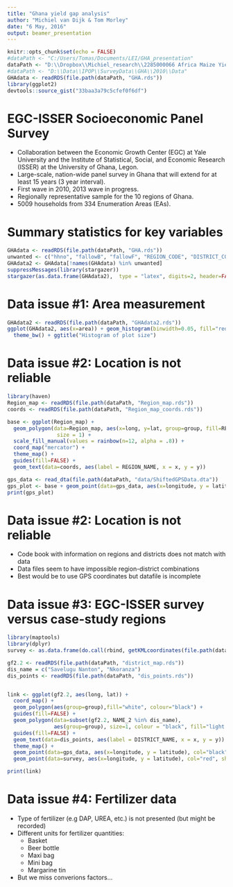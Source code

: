 ```yaml
---
title: "Ghana yield gap analysis"
author: "Michiel van Dijk & Tom Morley"
date: "6 May, 2016"
output: beamer_presentation
---
```


```r
knitr::opts_chunk$set(echo = FALSE)
#dataPath <- "C:/Users/Tomas/Documents/LEI/GHA_presentation"
dataPath <- "D:\\Dropbox\\Michiel_research\\2285000066 Africa Maize Yield Gap\\Analysis\\GHA\\Presentations\\GHA_presentation"
#dataPath <- "D:\\Data\\IPOP\\SurveyData\\GHA\\2010\\Data"
GHAdata <- readRDS(file.path(dataPath, "GHA.rds"))
library(ggplot2)
devtools::source_gist("33baa3a79c5cfef0f6df")
```

# EGC-ISSER Socioeconomic Panel Survey
- Collaboration between the Economic Growth Center (EGC) at Yale University and the  Institute of Statistical, Social, and Economic Research (ISSER) at the University of Ghana, Legon.
- Large-scale, nation-wide panel survey in Ghana that will extend for at least 15 years (3 year interval).
- First wave in 2010, 2013 wave in progress. 
- Regionally representative sample for the 10 regions of Ghana.
- 5009 households from 334 Enumeration Areas (EAs).


# Summary statistics for key variables
\footnotesize 
```r
GHAdata <- readRDS(file.path(dataPath, "GHA.rds"))
unwanted <- c("hhno", "fallowB", "fallowF", "REGION_CODE", "DISTRICT_CODE")
GHAdata2 <- GHAdata[!names(GHAdata) %in% unwanted]
suppressMessages(library(stargazer))
stargazer(as.data.frame(GHAdata2),  type = "latex", digits=2, header=FALSE, title = "Summary statistics")
```


# Data issue #1: Area measurement
```r
GHAdata2 <- readRDS(file.path(dataPath, "GHAdata2.rds"))
ggplot(GHAdata2, aes(x=area)) + geom_histogram(binwidth=0.05, fill="red", color="black") +
  theme_bw() + ggtitle("Histogram of plot size")
```


# Data issue #2: Location is not reliable
```r
library(haven)
Region_map <- readRDS(file.path(dataPath, "Region_map.rds"))
coords <- readRDS(file.path(dataPath, "Region_map_coords.rds"))

base <- ggplot(Region_map) + 
  geom_polygon(data=Region_map, aes(x=long, y=lat, group=group, fill=REGION_NAME), colour="black",
                size = 1) +
  scale_fill_manual(values = rainbow(n=12, alpha = .8)) +
  coord_map("mercator") +
  theme_map() +
  guides(fill=FALSE) +
  geom_text(data=coords, aes(label = REGION_NAME, x = x, y = y)) 

gps_data <- read_dta(file.path(dataPath, "data/ShiftedGPSData.dta"))
gps_plot <- base + geom_point(data=gps_data, aes(x=longitude, y = latitude), col="black", shape=16)
print(gps_plot)
```

# Data issue #2: Location is not reliable
- Code book with information on regions and districts does not match with data
- Data files seem to have impossible region-district combinations
- Best would be to use GPS coordinates but datafile is incomplete

# Data issue #3: EGC-ISSER survey versus case-study regions
```r
library(maptools)
library(dplyr)
survey <- as.data.frame(do.call(rbind, getKMLcoordinates(file.path(dataPath, "VSA_V3_results.kml")))) %>% select(longitude = V1,latitude = V2)

gf2.2 <- readRDS(file.path(dataPath, "district_map.rds"))
dis_name = c("Savelugu Nanton", "Nkoranza")
dis_points <- readRDS(file.path(dataPath, "dis_points.rds"))


link <- ggplot(gf2.2, aes(long, lat)) +
  coord_map() +
  geom_polygon(aes(group=group),fill="white", colour="black") +
  guides(fill=FALSE) +
  geom_polygon(data=subset(gf2.2, NAME_2 %in% dis_name),
               aes(group=group), size=1, colour = "black", fill="light blue") +
  guides(fill=FALSE) +
  geom_text(data=dis_points, aes(label = DISTRICT_NAME, x = x, y = y)) +
  theme_map() + 
  geom_point(data=gps_data, aes(x=longitude, y = latitude), col="black", shape=16) +
  geom_point(data=survey, aes(x=longitude, y = latitude), col="red", shape=16)

print(link)
```

# Data issue #4: Fertilizer data
- Type of fertilizer (e.g DAP, UREA, etc.) is not presented (but might be recorded)
- Different units for fertilizer quantities:
    + Basket
    + Beer bottle
    + Maxi bag
    + Mini bag
    + Margarine tin
- But we miss converions factors...
